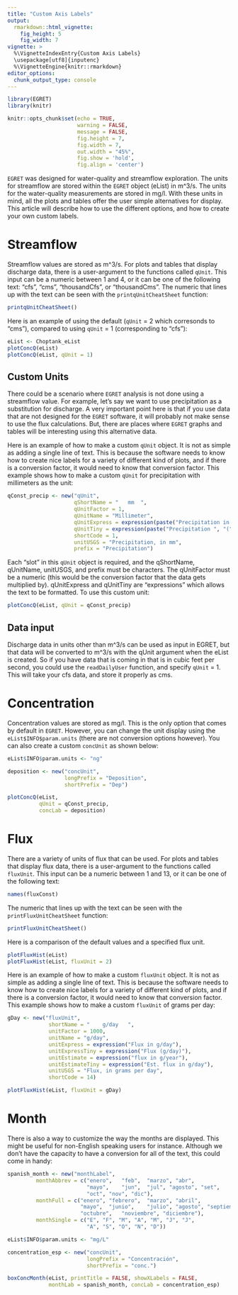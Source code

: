 ```yaml
---
title: "Custom Axis Labels"
output: 
  rmarkdown::html_vignette:
    fig_height: 5
    fig_width: 7
vignette: >
  %\VignetteIndexEntry{Custom Axis Labels}
  \usepackage[utf8]{inputenc}
  %\VignetteEngine{knitr::rmarkdown}
editor_options: 
  chunk_output_type: console
---
```


```r
library(EGRET)
library(knitr)

knitr::opts_chunk$set(echo = TRUE, 
                      warning = FALSE, 
                      message = FALSE,
                      fig.height = 7,
                      fig.width = 7,
                      out.width = "45%",
                      fig.show = 'hold',
                      fig.align = 'center')
```

`EGRET` was designed for water-quality and streamflow exploration. The units for streamflow are stored within the `EGRET` object (eList) in m^3/s. The units for the water-quality measurements are stored in mg/l. With these units in mind, all the plots and tables offer the user simple alternatives for display. This article will describe how to use the different options, and how to create your own custom labels.

# Streamflow

Streamflow values are stored as m^3/s. For plots and tables that display discharge data, there is a user-argument to the functions called `qUnit`. This input can be a numeric between 1 and 4, or it can be one of the following text: "cfs", "cms", "thousandCfs", or "thousandCms". The numeric that lines up with the text can be seen with the `printqUnitCheatSheet` function:

```r
printqUnitCheatSheet()
```

Here is an example of using the default (`qUnit` = 2 which corresonds to "cms"), compared to using `qUnit` = 1 (corresponding to "cfs"):

```r
eList <- Choptank_eList
plotConcQ(eList)
plotConcQ(eList, qUnit = 1)
```

## Custom Units

There could be a scenario where `EGRET` analysis is not done using a streamflow value. For example, let's say we want to use precipitation as a substitution for discharge. A very important point here is that if you use data that are not designed for the `EGRET` software, it will probably not make sense to use the flux calculations. But, there are places where `EGRET` graphs and tables will be interesting using this alternative data. 

Here is an example of how to make a custom `qUnit` object. It is not as simple as adding a single line of text. This is because the software needs to know how to create nice labels for a variety of different kind of plots, and if there is a conversion factor, it would need to know that conversion factor. This example shows how to make a custom `qUnit` for precipitation with millimeters as the unit:

```r
qConst_precip <- new("qUnit",
                     qShortName = "   mm  ",
                     qUnitFactor = 1,
                     qUnitName = "Millimeter",
                     qUnitExpress = expression(paste("Precipitation in ",mm)),
                     qUnitTiny = expression(paste("Precipitation ", "(", mm, ")")),
                     shortCode = 1,
                     unitUSGS = "Precipitation, in mm",
                     prefix = "Precipitation")

```

Each "slot" in this `qUnit` object is required, and the qShortName, qUnitName, unitUSGS, and prefix must be characters. The qUnitFactor must be a numeric (this would be the conversion factor that the data gets multiplied by). qUnitExpress and qUnitTiny are "expressions" which allows the text to be formatted. To use this custom unit:

```r
plotConcQ(eList, qUnit = qConst_precip)
```

## Data input

Discharge data in units other than m^3/s can be used as input in EGRET, but that data will be converted to m^3/s with the qUnit argument when the eList is created. So if you have data that is coming in that is in cubic feet per second, you could use the `readDailyUser` function, and specify `qUnit` = 1. This will take your cfs data, and store it properly as cms.

# Concentration

Concentration values are stored as mg/l. This is the only option that comes by default in `EGRET`. However, you can change the unit display using the `eList$INFO$param.units` (there are not conversion options however). You can also create a custom `concUnit` as shown below:

```r
eList$INFO$param.units <- "ng"

deposition <- new("concUnit",
                  longPrefix = "Deposition",
                  shortPrefix = "Dep")

plotConcQ(eList, 
          qUnit = qConst_precip,
          concLab = deposition)

```

# Flux

There are a variety of units of flux that can be used. For plots and tables that display flux data, there is a user-argument to the functions called `fluxUnit`. This input can be a numeric between 1 and 13, or it can be one of the following text: 

```r
names(fluxConst)
```

The numeric that lines up with the text can be seen with the `printFluxUnitCheatSheet` function:

```r
printFluxUnitCheatSheet()
```

Here is a comparison of the default values and a specified flux unit.

```r
plotFluxHist(eList)
plotFluxHist(eList, fluxUnit = 2)
```

Here is an example of how to make a custom `fluxUnit` object. It is not as simple as adding a single line of text. This is because the software needs to know how to create nice labels for a variety of different kind of plots, and if there is a conversion factor, it would need to know that conversion factor. This example shows how to make a custom `fluxUnit` of grams per day:

```r
gDay <- new("fluxUnit",
             shortName = "    g/day   ",
             unitFactor = 1000,
             unitName = "g/day",
             unitExpress = expression("Flux in g/day"),
             unitExpressTiny = expression("Flux (g/day)"),
             unitEstimate = expression("flux in g/year"),
             unitEstimateTiny = expression("Est. flux in g/day"),
             unitUSGS = "Flux, in grams per day",
             shortCode = 14)

plotFluxHist(eList, fluxUnit = gDay)

```

# Month

There is also a way to customize the way the months are displayed. This might be useful for non-English speaking users for instance. Although we don't have the capacity to have a conversion for all of the text, this could come in handy:

```r
spanish_month <- new("monthLabel",
         monthAbbrev = c("enero",	"feb", 	"marzo", "abr",
                         "mayo",	"jun",	"jul", "agosto", "set",
                         "oct",	"nov", "dic"),
         monthFull = c("enero",	"febrero", 	"marzo", "abril",
                       "mayo",	"junio",	"julio", "agosto", "septiembre",
                       "octubre",	"noviembre", "diciembre"),
         monthSingle = c("E", "F", "M", "A", "M", "J", "J",
                         "A", "S", "O", "N", "D"))

eList$INFO$param.units <- "mg/L"

concentration_esp <- new("concUnit",
                         longPrefix = "Concentración",
                         shortPrefix = "conc.")

boxConcMonth(eList, printTitle = FALSE, showXLabels = FALSE,
             monthLab = spanish_month, concLab = concentration_esp)

```
